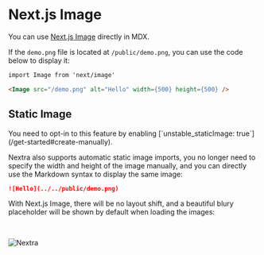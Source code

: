 
# Next.js Image

You can use [Next.js Image](https://nextjs.org/docs/basic-features/image-optimization) directly in MDX.

If the `demo.png` file is located at `/public/demo.png`, you can use the code below to display it:

````markdown
import Image from 'next/image'

<Image src="/demo.png" alt="Hello" width={500} height={500} />
````

## Static Image


<Callout emoji="⚠️">
  You need to opt-in to this feature by enabling [`unstable_staticImage:
  true`](/get-started#create-manually).
</Callout>

Nextra also supports automatic static image imports, you no longer need to specify the width and height of the image manually,
and you can directly use the Markdown syntax to display the same image:

```markdown
![Hello](../../public/demo.png)
```

With Next.js Image, there will be no layout shift, and a beautiful blury placeholder will be shown by default when loading the images:

<br />

![Nextra](../../public/og.png)
